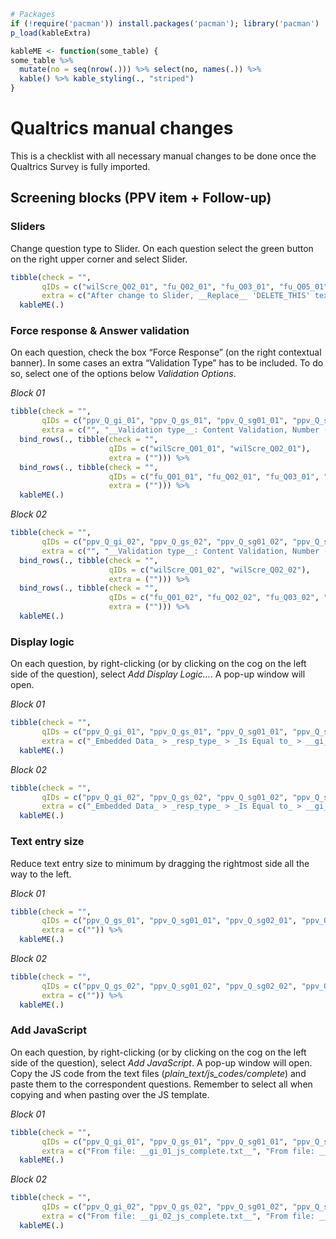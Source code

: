 <!-- render("checklist_manual_changes.Rmd") -->

```r
# Packages
if (!require('pacman')) install.packages('pacman'); library('pacman')
p_load(kableExtra)
```

```r
kableME <- function(some_table) {
some_table %>%  
  mutate(no = seq(nrow(.))) %>% select(no, names(.)) %>% 
  kable() %>% kable_styling(., "striped")
}
```


# Qualtrics manual changes  

This is a checklist with all necessary manual changes to be done once the Qualtrics Survey is fully imported.


## Screening blocks (PPV item + Follow-up)

### Sliders

Change question type to Slider. On each question select the green button on the right upper corner and select Slider.

```r
tibble(check = "", 
       qIDs = c("wilScre_Q02_01", "fu_Q02_01", "fu_Q03_01", "fu_Q05_01", "wilScre_Q02_02", "fu_Q02_02", "fu_Q03_02", "fu_Q05_02"),
       extra = c("After change to Slider, __Replace__ 'DELETE_THIS' text with a space", "After change to Slider, __Replace__ 'DELETE_THIS' text with a space", "After change to Slider, __Select__ Allow Text Entry on 'Other' subitem", "", "After change to Slider, __Replace__'DELETE_THIS' text with a space", "After change to Slider, __Replace__ 'DELETE_THIS' text with a space", "After change to Slider, __Select__ Allow Text Entry on 'Other' subitem", "")) %>% 
  kableME(.)
```

### Force response & Answer validation  

On each question, check the box "Force Response" (on the right contextual banner). In some cases an extra "Validation Type" has to be included. To do so, select one of the options below _Validation Options_.

_Block 01_

```r
tibble(check = "",
       qIDs = c("ppv_Q_gi_01", "ppv_Q_gs_01", "ppv_Q_sg01_01", "ppv_Q_sg02_01", "ppv_Q_sg03_01", "ppv_Q_sg04_01", "ppv_Q_ss01_01", "ppv_Q_ss02_01"), 
       extra = c("", "__Validation type__: Content Validation, Number (min: 0, max: 100)", "__Validation type__: Content Validation, Number", "__Validation type__: Content Validation, Number", "__Validation type__: Content Validation, Number", "__Validation type__: Content Validation, Number", "__Validation type__: Content Validation, Number", "__Validation type__: Content Validation, Number")) %>% 
  bind_rows(., tibble(check = "",
                      qIDs = c("wilScre_Q01_01", "wilScre_Q02_01"), 
                      extra = (""))) %>% 
  bind_rows(., tibble(check = "",
                      qIDs = c("fu_Q01_01", "fu_Q02_01", "fu_Q03_01", "fu_Q04_01", "fu_Q05_01"), 
                      extra = (""))) %>%
  kableME(.)
```

_Block 02_

```r
tibble(check = "",
       qIDs = c("ppv_Q_gi_02", "ppv_Q_gs_02", "ppv_Q_sg01_02", "ppv_Q_sg02_02", "ppv_Q_sg03_02", "ppv_Q_sg04_02", "ppv_Q_ss01_02", "ppv_Q_ss02_02"), 
       extra = c("", "__Validation type__: Content Validation, Number (min: 0, max: 100)", "__Validation type__: Content Validation, Number", "__Validation type__: Content Validation, Number", "__Validation type__: Content Validation, Number", "__Validation type__: Content Validation, Number", "__Validation type__: Content Validation, Number", "__Validation type__: Content Validation, Number")) %>% 
  bind_rows(., tibble(check = "",
                      qIDs = c("wilScre_Q01_02", "wilScre_Q02_02"), 
                      extra = (""))) %>% 
  bind_rows(., tibble(check = "",
                      qIDs = c("fu_Q01_02", "fu_Q02_02", "fu_Q03_02", "fu_Q04_02", "fu_Q05_02"), 
                      extra = (""))) %>% 
  kableME(.)
```


### Display logic

On each question, by right-clicking (or by clicking on the cog on the left side of the question), select _Add Display Logic..._. A pop-up window will open.

_Block 01_

```r
tibble(check = "",
       qIDs = c("ppv_Q_gi_01", "ppv_Q_gs_01", "ppv_Q_sg01_01", "ppv_Q_sg02_01", "ppv_Q_sg03_01", "ppv_Q_sg04_01", "ppv_Q_ss01_01", "ppv_Q_ss02_01", "fu_Q05_01 (1st slider)", "fu_Q05_01 (2nd slider)"),
       extra = c("_Embedded Data_ > _resp_type_ > _Is Equal to_ > __gi__",  "_Embedded Data_ > _resp_type_ > _Is Equal to_ > __gs__",  "_Embedded Data_ > _resp_type_ > _Is Equal to_ > __sg__", "_Embedded Data_ > _resp_type_ > _Is Equal to_ > __sg__", "_Embedded Data_ > _resp_type_ > _Is Equal to_ > __sg__", "_Embedded Data_ > _resp_type_ > _Is Equal to_ > __sg__", "_Embedded Data_ > _resp_type_ > _Is Equal to_ > __ss__", "_Embedded Data_ > _resp_type_ > _Is Equal to_ > __ss__", "_Question_ > _fu_Q01_01_ > __No__ > _Is Selected_", "_Question_ > _fu_Q01_01_ > __Yes__ > _Is Selected_")) %>% 
  kableME(.)
```

_Block 02_

```r
tibble(check = "",
       qIDs = c("ppv_Q_gi_02", "ppv_Q_gs_02", "ppv_Q_sg01_02", "ppv_Q_sg02_02", "ppv_Q_sg03_02", "ppv_Q_sg04_02", "ppv_Q_ss01_02", "ppv_Q_ss02_02", "fu_Q05_02 (1st slider)", "fu_Q05_02 (2nd slider)"),
       extra = c("_Embedded Data_ > _resp_type_ > _Is Equal to_ > __gi__",  "_Embedded Data_ > _resp_type_ > _Is Equal to_ > __gs__",  "_Embedded Data_ > _resp_type_ > _Is Equal to_ > __sg__", "_Embedded Data_ > _resp_type_ > _Is Equal to_ > __sg__", "_Embedded Data_ > _resp_type_ > _Is Equal to_ > __sg__", "_Embedded Data_ > _resp_type_ > _Is Equal to_ > __sg__", "_Embedded Data_ > _resp_type_ > _Is Equal to_ > __ss__", "_Embedded Data_ > _resp_type_ > _Is Equal to_ > __ss__", "_Question_ > _fu_Q01_02_ > __No__ > _Is Selected_", "_Question_ > _fu_Q01_02_ > __Yes__ > _Is Selected_")) %>% 
  kableME(.)
```

### Text entry size  

Reduce text entry size to minimum by dragging the rightmost side all the way to the left.

_Block 01_

```r
tibble(check = "",
       qIDs = c("ppv_Q_gs_01", "ppv_Q_sg01_01", "ppv_Q_sg02_01", "ppv_Q_sg03_01", "ppv_Q_sg04_01", "ppv_Q_ss01_01", "ppv_Q_ss02_01" ),
       extra = c("")) %>% 
  kableME(.)
```

_Block 02_

```r
tibble(check = "",
       qIDs = c("ppv_Q_gs_02", "ppv_Q_sg01_02", "ppv_Q_sg02_02", "ppv_Q_sg03_02", "ppv_Q_sg04_02", "ppv_Q_ss01_02", "ppv_Q_ss02_02" ),
       extra = c("")) %>% 
  kableME(.)
```

### Add JavaScript

On each question, by right-clicking (or by clicking on the cog on the left side of the question), select _Add JavaScript_. A pop-up window will open. Copy the JS code from the text files (_plain_text/js_codes/complete_) and paste them to the correspondent questions. Remember to select all when copying and when pasting over the JS template.

_Block 01_

```r
tibble(check = "",
       qIDs = c("ppv_Q_gi_01", "ppv_Q_gs_01", "ppv_Q_sg01_01", "ppv_Q_ss01_01"),
       extra = c("From file: __gi_01_js_complete.txt__", "From file: __gs_01_js_complete.txt__", "From file: __sg_01_js_complete.txt__", "From file: __ss_01_js_complete.txt__")) %>% 
  kableME(.)
```

_Block 02_

```r
tibble(check = "",
       qIDs = c("ppv_Q_gi_02", "ppv_Q_gs_02", "ppv_Q_sg01_02", "ppv_Q_ss01_02"),
       extra = c("From file: __gi_02_js_complete.txt__", "From file: __gs_02_js_complete.txt__", "From file: __sg_02_js_complete.txt__", "From file: __ss_02_js_complete.txt__")) %>% 
  kableME(.)
```
